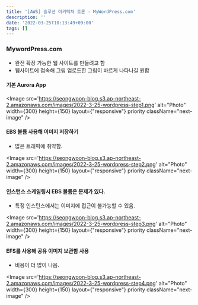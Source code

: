 ```yaml
---
title: '[AWS] 솔루션 아키텍쳐 토론 - MyWordPress.com'
description: ''
date: '2022-03-25T10:13:49+09:00'
tags: []
---
```


### MywordPress.com
- 완전 확장 가능한 웹 사이트를 만들려고 함
- 웹사이트에 접속해 그림 업로드한 그림이 바르게 나타나길 원함

#### 기본 Aurora App

<Image
    src='https://seongwoon-blog.s3.ap-northeast-2.amazonaws.com/images/2022-3-25-wordpress-step1.png'
    alt="Photo"
    width={300}
    height={150}
    layout={"responsive"}
    priority
    className="next-image"
/>

#### EBS 볼륨 사용해 이미지 저장하기
- 많은 트래픽에 취약함.

<Image
    src='https://seongwoon-blog.s3.ap-northeast-2.amazonaws.com/images/2022-3-25-wordpress-step2.png'
    alt="Photo"
    width={300}
    height={150}
    layout={"responsive"}
    priority
    className="next-image"
/>

#### 인스턴스 스케일링시 EBS 볼륨은 문제가 있다.
- 특정 인스턴스에서는 이미지에 접근이 불가능할 수 있음.

<Image
    src='https://seongwoon-blog.s3.ap-northeast-2.amazonaws.com/images/2022-3-25-wordpress-step3.png'
    alt="Photo"
    width={300}
    height={150}
    layout={"responsive"}
    priority
    className="next-image"
/>

#### EFS를 사용해 공유 이미지 보관함 사용
- 비용이 더 많이 나옴.

<Image
    src='https://seongwoon-blog.s3.ap-northeast-2.amazonaws.com/images/2022-3-25-wordpress-step4.png'
    alt="Photo"
    width={300}
    height={150}
    layout={"responsive"}
    priority
    className="next-image"
/>

